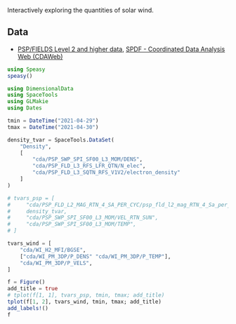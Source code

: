 Interactively exploring the quantities of solar wind.

## Data

- [PSP/FIELDS Level 2 and higher data](https://fields.ssl.berkeley.edu/data/), [SPDF - Coordinated Data Analysis Web (CDAWeb)](https://cdaweb.gsfc.nasa.gov/cgi-bin/eval2.cgi?dataset=PSP_FLD_L2_MAG_RTN&index=sp_phys)

```julia
using Speasy
speasy()

using DimensionalData
using SpaceTools
using GLMakie
using Dates
```

```julia
tmin = DateTime("2021-04-29")
tmax = DateTime("2021-04-30")

density_tvar = SpaceTools.DataSet(
    "Density",
    [
        "cda/PSP_SWP_SPI_SF00_L3_MOM/DENS",
        "cda/PSP_FLD_L3_RFS_LFR_QTN/N_elec",
        "cda/PSP_FLD_L3_SQTN_RFS_V1V2/electron_density"
    ]
)

# tvars_psp = [
#     "cda/PSP_FLD_L2_MAG_RTN_4_SA_PER_CYC/psp_fld_l2_mag_RTN_4_Sa_per_Cyc",
#     density_tvar,
#     "cda/PSP_SWP_SPI_SF00_L3_MOM/VEL_RTN_SUN",
#     "cda/PSP_SWP_SPI_SF00_L3_MOM/TEMP",
# ]

tvars_wind = [
    "cda/WI_H2_MFI/BGSE",
    ["cda/WI_PM_3DP/P_DENS" "cda/WI_PM_3DP/P_TEMP"],
    "cda/WI_PM_3DP/P_VELS",
]

f = Figure()
add_title = true
# tplot(f[1, 1], tvars_psp, tmin, tmax; add_title)
tplot(f[1, 2], tvars_wind, tmin, tmax; add_title)
add_labels!()
f
```